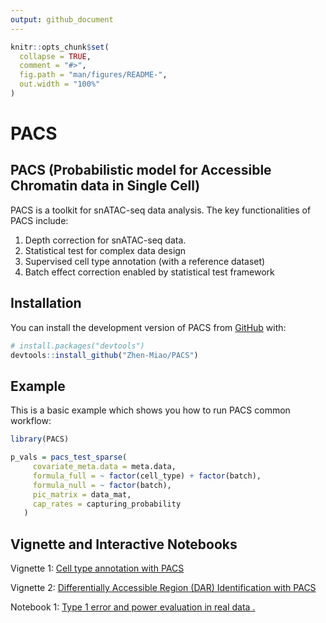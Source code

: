 ```yaml
---
output: github_document
---
```


<!-- README.md is generated from README.Rmd. Please edit that file -->

```r
knitr::opts_chunk$set(
  collapse = TRUE,
  comment = "#>",
  fig.path = "man/figures/README-",
  out.width = "100%"
)
```

# PACS

<!-- badges: start -->
<!-- badges: end -->

## PACS (Probabilistic model for Accessible Chromatin data in Single Cell)
PACS is a toolkit for snATAC-seq data analysis. The key functionalities of 
PACS include: 

(1) Depth correction for snATAC-seq data. 
(2) Statistical test for complex data design
(3) Supervised cell type annotation (with a reference dataset)
(4) Batch effect correction enabled by statistical test framework

## Installation

You can install the development version of PACS from [GitHub](https://github.com/) with:

``` r
# install.packages("devtools")
devtools::install_github("Zhen-Miao/PACS")
```

## Example

This is a basic example which shows you how to run PACS common workflow:

```r
library(PACS)

p_vals = pacs_test_sparse(
     covariate_meta.data = meta.data,
     formula_full = ~ factor(cell_type) + factor(batch),
     formula_null = ~ factor(batch),
     pic_matrix = data_mat,
     cap_rates = capturing_probability
   )
```

## Vignette and Interactive Notebooks

Vignette 1: [Cell type annotation with PACS](https://htmlpreview.github.io/?https://github.com/Zhen-Miao/PACS/blob/main/vignettes/Vignette_1_PACS_cell_type_annotation.html)

Vignette 2: [Differentially Accessible Region (DAR) Identification with PACS](https://htmlpreview.github.io/?https://github.com/Zhen-Miao/PACS/blob/main/vignettes/Vignette_1_PACS_cell_type_annotation.html)

Notebook 1: [Type 1 error and power evaluation in real data .](https://github.com/Zhen-Miao/PACS/blob/main/vignettes/Notebook_1_Test_For_Sens_Spec_real_kidney_data.ipynb)

